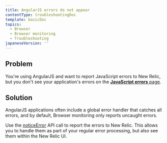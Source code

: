 ```yaml
---
title: AngularJS errors do not appear
contentType: troubleshootingDoc
template: basicDoc
topics:
  - Browser
  - Browser monitoring
  - Troubleshooting
japaneseVersion: ''
---
```


## Problem

You're using AngularJS and want to report JavaScript errors to New Relic, but you don't see your application's errors on the [**JavaScript errors** page](/docs/browser/new-relic-browser/browser-pro-features/js-errors-dashboard-examining-errors-over-time).

## Solution

AngularJS applications often include a global error handler that catches all errors, and by default, Browser monitoring only reports uncaught errors.

Use the [noticeError](/docs/browser/new-relic-browser/browser-agent-spa-api/newrelicnoticeerror-browser-agent-api) API call to report the errors to New Relic. This allows you to handle them as part of your regular error processing, but also see them within the New Relic UI.
